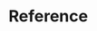 # Reference


<ul className='grid grid-cols-1 md:grid-cols-2 lg:grid-cols-3 xl:grid-cols-4 gap-4 -ml-6'>
<ReferenceCard
    title="CRYPTO"
    description="search, price, historical"
    url="reference/crypto"
/><ReferenceCard
    title="ECONOMY"
    description="gdp, calendar, fred_series, risk_premium, money_measures, fred_search, cpi, nominal, forecast, real"
    url="reference/economy"
/><ReferenceCard
    title="DERIVATIVES"
    description="options, unusual, chains"
    url="reference/derivatives"
/><ReferenceCard
    title="NEWS"
    description="company, world"
    url="reference/news"
/><ReferenceCard
    title="FIXEDINCOME"
    description="corporate, rate, government, sofr, spreads, spot_rates, commercial_paper, ice_bofa, hqm, moody,..."
    url="reference/fixedincome"
/><ReferenceCard
    title="EQUITY"
    description="search, calendar, estimates, discovery, fundamental, ownership, price, shorts, compare,..."
    url="reference/equity"
/><ReferenceCard
    title="INDEX"
    description="available, constituents, market"
    url="reference/index"
/><ReferenceCard
    title="ETF"
    description="search, holdings, info, sectors, holdings_date, holdings_performance, countries, price_performance"
    url="reference/etf"
/><ReferenceCard
    title="CURRENCY"
    description="search, price, historical"
    url="reference/currency"
/><ReferenceCard
    title="REGULATORS"
    description="sec, schema_files, sic_search, symbol_map, institutions_search, cik_map, rss_litigation"
    url="reference/regulators"
/>
</ul>

